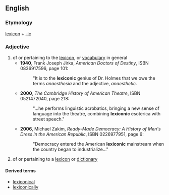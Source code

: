 ==English==

===Etymology===
[[lexicon]] + [[-ic]]

===Adjective===
{{en-adj|-}}

# of or pertaining to the [[lexicon]], or [[vocabulary]] in general
#* '''1940''', Frank Joseph Jirka, ''American Doctors of Destiny'', ISBN 0836917596, page 101:
#*: "It is to the '''lexiconic''' genius of Dr. Holmes that we owe the terms ''anaesthesia'' and the adjective, ''anaesthetic''.
#* '''2000''', ''The Cambridge History of American Theatre'', ISBN 0521472040, page 218:
#*: "...he performs linguistic acrobatics, bringing a new sense of language into the theatre, combining '''lexiconic''' esoterica with street speech."
#* '''2006''', Michael Zakim, ''Ready-Made Democracy: A History of Men's Dress in the American Republic'', ISBN 0226977951, page 6:
#*: "Democracy entered the American '''lexiconic''' mainstream when the country began to industrialize..."
# of or pertaining to a [[lexicon]] or [[dictionary]]

====Derived terms====
* [[lexiconical]]
* [[lexiconically]]